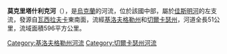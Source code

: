 '''莫克里塔什利克河'''（{{lang-uk|Мокрий Ташлик}}），是[[烏克蘭|烏克蘭]]的河流，位於該國中部，屬於[[佳斯明河|佳斯明河]]的左支流，發源自[[瓦西拉夫卡_(新米爾霍羅德區)|瓦西拉夫卡]]東南面，流經[[基洛夫格勒州|基洛夫格勒州]]和[[切爾卡瑟州|切爾卡瑟州]]，河道全長51公里，流域面積596平方公里。

{{DEFAULTSORT:Мокрий Ташлик}}
[[Category:基洛夫格勒州河流|Category:基洛夫格勒州河流]]
[[Category:切爾卡瑟州河流|Category:切爾卡瑟州河流]]


{{Ukraine-river-stub}}